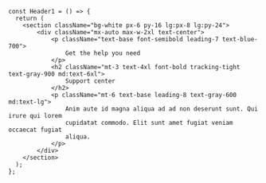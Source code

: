 ```tsx
const Header1 = () => {
  return (
    <section className="bg-white px-6 py-16 lg:px-8 lg:py-24">
        <div className="mx-auto max-w-2xl text-center">
            <p className="text-base font-semibold leading-7 text-blue-700">
                Get the help you need
            </p>
            <h2 className="mt-3 text-4xl font-bold tracking-tight text-gray-900 md:text-6xl">
                Support center
            </h2>
            <p className="mt-6 text-base leading-8 text-gray-600 md:text-lg">
                Anim aute id magna aliqua ad ad non deserunt sunt. Qui irure qui lorem
                cupidatat commodo. Elit sunt amet fugiat veniam occaecat fugiat
                aliqua.
            </p>
        </div>
    </section>
  );
};
```
